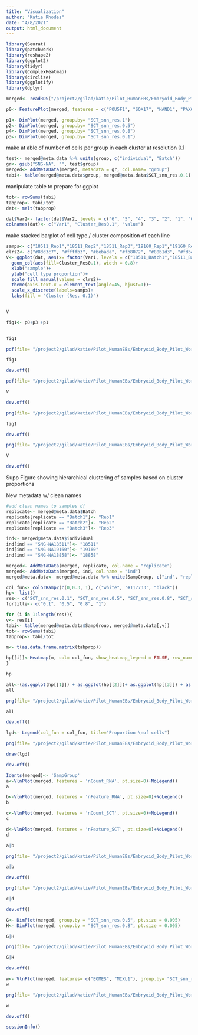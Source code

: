 ```yaml
---
title: "Visualization"
author: "Katie Rhodes"
date: "4/8/2021"
output: html_document
---
```

```r
library(Seurat)
library(patchwork)
library(reshape2)
library(ggplot2)
library(tidyr)
library(ComplexHeatmap)
library(circlize)
library(ggplotify)
library(dplyr)
```

```r
merged<- readRDS("/project2/gilad/katie/Pilot_HumanEBs/Embryoid_Body_Pilot_Workflowr/output/mergedObjects/Harmony.Batchindividual.rds")
```

```r
p0<- FeaturePlot(merged, features = c("POU5F1", "SOX17", "HAND1", "PAX6"), cols= c("grey","blue"), combine=T, slot= "data", ncol=4)
```

```r
p1<- DimPlot(merged, group.by= "SCT_snn_res.1")
p2<- DimPlot(merged, group.by= "SCT_snn_res.0.5")
p4<- DimPlot(merged, group.by= "SCT_snn_res.0.8")
p3<- DimPlot(merged, group.by= "SCT_snn_res.0.1")
```


make at able of number of cells per group in each cluster at resolution 0.1
```r
test<- merged@meta.data %>% unite(group, c("individual", "Batch"))
gr<- gsub("SNG-NA", "", test$group)
merged<- AddMetaData(merged, metadata = gr, col.name= "group")
tabi<- table(merged@meta.data$group, merged@meta.data$SCT_snn_res.0.1)
```

manipulate table to prepare for ggplot
```r
tot<- rowSums(tabi)
tabprop<- tabi/tot
dat<- melt(tabprop)

dat$Var2<- factor(dat$Var2, levels = c("6", "5", "4", "3", "2", "1", "0"))
colnames(dat)<- c("Var1", "Cluster_Res0.1", "value")
```

make stacked barplot of cell type / cluster composition of each line
```r
samps<- c("18511_Rep1","18511_Rep2","18511_Rep3","19160_Rep1","19160_Rep2","19160_Rep3","18858_Rep1","18858_Rep2","18858_Rep3")
clrs2<- c("#8dd3c7", "#ffffb3", "#bebada", "#fb8072", "#80b1d3", "#fdb462", "#b3de69", "#fccde5", "#bc80bd", "#ccebc5", "#ffed6f", "#a6cee3", "#1f78b4", "midnightblue", "#33a02c", "#fb9a99", "#e31a1c", "#fdbf6f", "#ff7f00", "#cab2d6", "#6a3d9a", "#ffff99", "#b15928", "darkseagreen4", "darkorange3", "darkorchid4", "palevioletred2", "khaki3", "cornsilk3")
V<- ggplot(dat, aes(x= factor(Var1, levels = c("18511_Batch1","18511_Batch2","18511_Batch3","19160_Batch1","19160_Batch2","19160_Batch3","18858_Batch1","18858_Batch2","18858_Batch3")), y=value))+
  geom_col(aes(fill=Cluster_Res0.1), width = 0.8)+
  xlab("sample")+
  ylab("cell type proportion")+
  scale_fill_manual(values = clrs2)+
  theme(axis.text.x = element_text(angle=45, hjust=1))+
  scale_x_discrete(labels=samps)+
  labs(fill = "Cluster (Res. 0.1)")


V
```





```r
fig1<- p0+p3 +p1
  

fig1
```


```r
pdf(file= "/project2/gilad/katie/Pilot_HumanEBs/Embryoid_Body_Pilot_Workflowr/output/figs/fig1.1.pdf", width= 16, height=8)

fig1

dev.off()
```

```r
pdf(file= "/project2/gilad/katie/Pilot_HumanEBs/Embryoid_Body_Pilot_Workflowr/output/figs/fig1.2.pdf", width= 7, height=4)

V

dev.off()
```

```r
png(file= "/project2/gilad/katie/Pilot_HumanEBs/Embryoid_Body_Pilot_Workflowr/output/figs/fig1.1.png", width= 16, height=8, units= "in", res= 1080)

fig1

dev.off()
```

```r
png(file= "/project2/gilad/katie/Pilot_HumanEBs/Embryoid_Body_Pilot_Workflowr/output/figs/fig1.2.png", width=7, height=4, units= "in", res=1080)

V

dev.off()
```


Supp Figure showing hierarchical clustering of samples based on cluster proportions

New metadata w/ clean names
```r
#add clean names to samples df
replicate<- merged@meta.data$Batch
replicate[replicate == "Batch1"]<- "Rep1"
replicate[replicate == "Batch2"]<- "Rep2"
replicate[replicate == "Batch3"]<- "Rep3"

ind<- merged@meta.data$individual
ind[ind == "SNG-NA18511"]<- "18511"
ind[ind == "SNG-NA19160"]<- "19160"
ind[ind == "SNG-NA18858"]<- "18858"

merged<- AddMetaData(merged, replicate, col.name = "replicate")
merged<- AddMetaData(merged, ind, col.name = "ind")
merged@meta.data<- merged@meta.data %>% unite(SampGroup, c("ind", "replicate"))

```

```r
col_fun<- colorRamp2(c(0,0.3, 1), c("white", '#117733', "black"))
hp<- list()
res<- c("SCT_snn_res.0.1", "SCT_snn_res.0.5", "SCT_snn_res.0.8", "SCT_snn_res.1")
fortitle<- c("0.1", "0.5", "0.8", "1")

for (i in 1:length(res)){
v<- res[i]
tabi<- table(merged@meta.data$SampGroup, merged@meta.data[,v])
tot<- rowSums(tabi)
tabprop<- tabi/tot

m<- t(as.data.frame.matrix(tabprop))

hp[[i]]<-Heatmap(m, col= col_fun, show_heatmap_legend = FALSE, row_names_gp = gpar(fontsize = 8), column_title = paste0("Resolution ", fortitle[i]), cluster_rows= FALSE)
}

hp
```



```r
all<-(as.ggplot(hp[[1]]) + as.ggplot(hp[[2]])+ as.ggplot(hp[[3]]) + as.ggplot(hp[[4]]))
all
```


```r
png(file= "/project2/gilad/katie/Pilot_HumanEBs/Embryoid_Body_Pilot_Workflowr/output/figs/Supp_ClusterPropHeat.png", width=5, height=8.5, units= "in", res=1080)

all

dev.off()
```

```r
lgd<- Legend(col_fun = col_fun, title="Proportion \nof cells")

png(file= "/project2/gilad/katie/Pilot_HumanEBs/Embryoid_Body_Pilot_Workflowr/output/figs/Supp_ClusterProp_JUSTLEGEND.png", width=1, height=2, units= "in", res=1080)

draw(lgd)

dev.off()
```
```r
Idents(merged)<- 'SampGroup'
a<-VlnPlot(merged, features = 'nCount_RNA', pt.size=0)+NoLegend()
a
```

```r
b<-VlnPlot(merged, features = 'nFeature_RNA', pt.size=0)+NoLegend()
b
```

```r
c<-VlnPlot(merged, features = 'nCount_SCT', pt.size=0)+NoLegend()
c
```

```r
d<-VlnPlot(merged, features = 'nFeature_SCT', pt.size=0)+NoLegend()
d
```

```r
a|b
```


```r
png(file= "/project2/gilad/katie/Pilot_HumanEBs/Embryoid_Body_Pilot_Workflowr/output/figs/Supp_nCountnFeat_RNA.png", width= 7.5, height=3, units= "in", res= 1080)

a|b

dev.off()
```

```r
png(file= "/project2/gilad/katie/Pilot_HumanEBs/Embryoid_Body_Pilot_Workflowr/output/figs/Supp_nCountnFeat_SCT.png", width= 7.5, height=3, units= "in", res= 1080)

c|d

dev.off()
```
```r
G<- DimPlot(merged, group.by = "SCT_snn_res.0.5", pt.size = 0.005)
H<- DimPlot(merged, group.by = "SCT_snn_res.0.8", pt.size = 0.005)

G|H
```

```r
png(file= "/project2/gilad/katie/Pilot_HumanEBs/Embryoid_Body_Pilot_Workflowr/output/figs/SUPP_DimPlot_res0.5and0.8.png", width=9, height=5, units= "in", res=1080)

G|H

dev.off()
```
```r
w<- VlnPlot(merged, features= c("EOMES", "MIXL1"), group.by= "SCT_snn_res.1", pt.size=0)
w
```

```r
png(file= "/project2/gilad/katie/Pilot_HumanEBs/Embryoid_Body_Pilot_Workflowr/output/figs/SUPP_clust22_primitiveStreakVlnPlot.png", width=11, height=4, units= "in", res=1080)

w

dev.off()
```

```r
sessionInfo()
```

